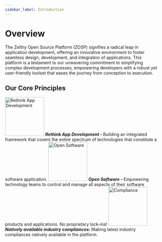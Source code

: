 ```yaml
---
sidebar_label: Introduction
---
```


# Overview

The Zelthy Open Source Platform (ZOSP) signifies a radical leap in application development, offering an innovative environment to foster seamless design, development, and integration of applications. This platform is a testament to our unwavering commitment to simplifying complex development processes, empowering developers with a robust yet user-friendly toolset that eases the journey from conception to execution.

## Our Core Principles

  <tr>
   <td>
   <img src={RethinkAppDevelopmentImg} width="128px" alt="Rethink App Development" title="Rethink App Development" />
   </td>
   <td><strong><em>Rethink App Development - </em></strong> Building an integrated framework that covers the entire spectrum of technologies that constitute a software application. 
   </td>
  </tr>
  <tr>
   <td>
    <img src={OpenSourceImg} width="128px" alt="Open Software" title="Open Software" />
   </td>
   <td><strong><em>Open Software - </em> </strong>Empowering technology teams to control and manage all aspects of their software products and applications. No proprietary lock-ins!
   </td>
  </tr>
  <tr>
   <td>
    <img src={ComplianceImg} width="128px" alt="Compliance" title="Compliance" />
   </td>
   <td><strong><em>Natively available industry compliances:</em> </strong>Making latest industry compliances natively available in the platform. 
   </td>
  </tr>
</table>

<Thing />

